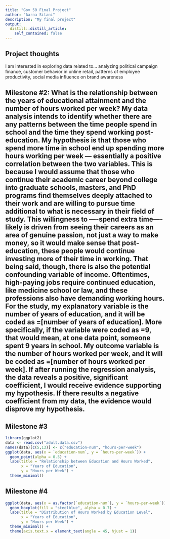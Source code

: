 ```yaml
---
title: "Gov 50 Final Project"
author: "Aarna Sitani"
description: "My final project"
output:
  distill::distill_article:
    self_contained: false
---
```




## Project thoughts

I am interested in exploring data related to...
analyzing political campaign finance, customer behavior in online retail, patterns of employee productivity, social media influence on brand awareness


## Milestone #2: What is the relationship between the years of educational attainment and the number of hours worked per week?  My data analysis intends to identify whether there are any patterns between the time people spend in school and the time they spend working post-education.  My hypothesis is that those who spend more time in school end up spending more hours working per week — essentially a positive correlation between the two variables.  This is because I would assume that those who continue their academic career beyond college into graduate schools, masters, and PhD programs find themselves deeply attached to their work and are willing to pursue time additional to what is necessary in their field of study.  This willingness to —-spend extra time—- likely is driven from seeing their careers as an area of genuine passion, not just a way to make money, so it would make sense that post-education, these people would continue investing more of their time in working.  That being said, though, there is also the potential confounding variable of income.  Oftentimes, high-paying jobs require continued education, like medicine school or law, and these professions also have demanding working hours.  For the study, my explanatory variable is the number of years of education, and it will be coded as =[number of years of education].  More specifically, if the variable were coded as =9, that would mean, at one data point, someone spent 9 years in school.  My outcome variable is the number of hours worked per week, and it will be coded as =[number of hours worked per week].  If after running the regression analysis, the data reveals a positive, significant coefficient, I would receive evidence supporting my hypothesis.  If there results a negative coefficient from my data, the evidence would disprove my hypothesis. 




## Milestone #3

```r
library(ggplot2)
data <- read.csv("adult.data.csv")
names(data)[c(5,13)] <- c("education-num", "hours-per-week")
ggplot(data, aes(x = `education-num`, y = `hours-per-week`)) + 
  geom_point(alpha = 0.5) + 
  labs(title = "Relationship between Education and Hours Worked",
       x = "Years of Education",
       y = "Hours per Week") + 
  theme_minimal()

```


## Milestone #4

```r
ggplot(data, aes(x = as.factor(`education-num`), y = `hours-per-week`)) +
  geom_boxplot(fill = "steelblue", alpha = 0.7) + 
  labs(title = "Distribution of Hours Worked by Education Level",
       x = "Years of Education",
       y = "Hours per Week") + 
  theme_minimal() + 
  theme(axis.text.x = element_text(angle = 45, hjust = 1))

```

